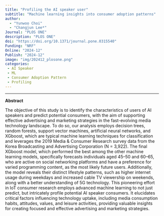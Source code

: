```yaml
---
title: "Profiling the AI speaker user"
subtitle: "Machine learning insights into consumer adoption patterns"
author: 
  - "Yunwoo Choi"
  - "Changjun Lee*"
Journal: "PLOS ONE"
description: "PLOS ONE"
doi: "https://doi.org/10.1371/journal.pone.0315540"
Funding: "NRF"
Online: "2024-12"
Publish: "2024-12"
image: "img/202412_plosone.png"
categories:
 - AI Speaker
 - ML
 - Consumer Adoption Pattern
 - Profiling
---
```


------------------------------------------------------------------------

**Abstract**

The objective of this study is to identify the characteristics of users of AI speakers and predict potential consumers, with the aim of supporting effective advertising and marketing strategies in the fast-evolving media technology landscape. To do so, our analysis employs decision trees, random forests, support vector machines, artificial neural networks, and XGboost, which are typical machine learning techniques for classification and leverages the 2019 Media & Consumer Research survey data from the Korea Broadcasting and Advertising Corporation (N = 3,922). The final XGboost model, which performed the best among the other machine learning models, specifically forecasts individuals aged 45–50 and 60–65, who are active on social networking platforms and have a preference for varied programming content, as the most likely future users. Additionally, the model reveals their distinct lifestyle patterns, such as higher internet usage during weekdays and increased cable TV viewership on weekends, along with a better understanding of 5G technology. This pioneering effort in IoT consumer research employs advanced machine learning to not just predict, but intricately profile potential AI speaker consumers. It elucidates critical factors influencing technology uptake, including media consumption habits, attitudes, values, and leisure activities, providing valuable insights for creating focused and effective advertising and marketing strategies.


